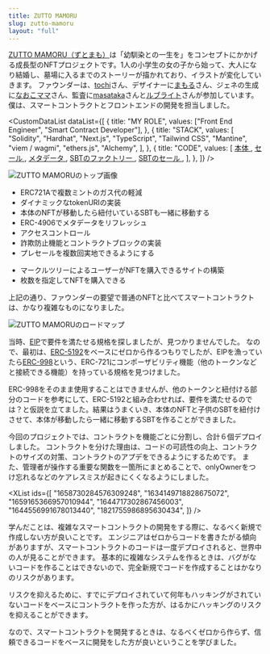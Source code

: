 ```yaml
---
title: ZUTTO MAMORU
slug: zutto-mamoru
layout: "full"
---
```


[ZUTTO MAMORU（ずとまも）](https://zutto-mamoru.com/)は「幼馴染との一生を」をコンセプトにかかげる成長型のNFTプロジェクトです。1人の小学生の女の子から始って、大人になり結婚し、墓場に入るまでのストーリーが描かれており、イラストが変化していきます。
ファウンダーは、[tochi](https://twitter.com/tochi1203)さん、デザイナーに[まもる](https://twitter.com/mamoru_kame)さん、ジェネの生成に[なおこママ](https://twitter.com/5151Naoko)さん、監査に[masataka](https://twitter.com/masataka_net)さんと[ルブライト](https://twitter.com/lavulite_eng)さんが参加しています。僕は、スマートコントラクトとフロントエンドの開発を担当しました。

<CustomDataList
  dataList={[
    {
      title: "MY ROLE",
      values: ["Front End Engineer", "Smart Contract Developer"],
    },
    {
      title: "STACK",
      values: [
        "Solidity",
        "Hardhat",
        "Next.js",
        "TypeScript",
        "Tailwind CSS",
        "Mantine",
        "viem / wagmi",
        "ethers.js",
        "Alchemy",
      ],
    },
    {
      title: "CODE",
      values: [
        <a href="https://etherscan.io/address/0xa33C3162BD3AE64e81DbC88765B6f719C90c5B28#code">
          本体
        </a>,
        <a href="https://etherscan.io/address/0xCF01626065609c102c6a8DD02F2b1220258E6987#code">
          セール
        </a>,
        <a href="https://etherscan.io/address/0x56a8e87911E82c62cE1439a6b4C710527aDe41D0#code">
          メタデータ
        </a>,
        <a href="https://etherscan.io/address/0x89570b38Cf8015aA5010d63829DB64467c2E040d#code">
          SBTのファクトリー
        </a>,
        <a href="https://etherscan.io/address/0x95b9cf49deaa519D6CAd94224313bfFBc3F34241#code">
          SBTのセール
        </a>,
      ],
    },
  ]}
/>

<Image
  src="/image/about/zutto-mamoru-work.webp"
  alt="ZUTTO MAMORUのトップ画像"
  width={724}
  height={483}
/>

<Section title="実装した機能" color="pink" chapterNumber={1} />

<FullPageH2 title="スマートコントラクト" />

- ERC721Aで複数ミントのガス代の軽減
- ダイナミックなtokenURIの実装
- 本体のNFTが移動したら紐付いているSBTも一緒に移動する
- ERC-4906でメタデータをリフレッシュ
- アクセスコントロール
- 詐欺防止機能とコントラクトブロックの実装
- プレセールを複数回実地できるようにする

<FullPageH2 title="フロントエンド" />

- マークルツリーによるユーザーがNFTを購入できるサイトの構築
- 枚数を指定してNFTを購入できる

上記の通り、ファウンダーの要望で普通のNFTと比べてスマートコントラクトは、かなり複雑なものになりました。

<Image
  src="/image/about/zutto-mamoru-roadmap.webp"
  alt="ZUTTO MAMORUのロードマップ"
  width={724}
  height={483}
/>

<Section title="スポットライト" color="sky" chapterNumber={2} />

<FullPageH2 title="本体のNFTが移動したら紐付いているSBTも一緒に移動する" />

当時、[EIP](https://eips.ethereum.org/all)で要件を満たせる規格を探しましたが、見つかりませんでした。
なので、最初は、[ERC-5192](https://github.com/attestate/ERC5192)をベースにゼロから作るつもりでしたが、EIPを漁っていたら[ERC-998](https://erc998.org/)という、ERC-721にコンポーザビリティ機能（他のトークンなどと接続できる機能）を持っている規格を見つけました。

ERC-998をそのまま使用することはできませんが、他のトークンと紐付ける部分のコードを参考にして、ERC-5192と組み合わせれば、要件を満たせるのでは？と仮説を立てました。結果はうまくいき、本体のNFTと子供のSBTを紐付けさせて、本体が移動したら一緒に移動するSBTを作ることができました。

<FullPageH2 title="コントラクトを用途ごとに分ける" />

今回のプロジェクトでは、コントラクトを機能ごとに分割し、合計６個デプロイしました。
コントラクトを分けた理由は、コードの可読性の向上、コントラクトのサイズの対策、コントラクトのアプデをできるようにするためです。
また、管理者が操作する重要な関数を一箇所にまとめることで、onlyOwnerをつけ忘れるなどのケアレスミスが起きにくくなるようにしました。

<Section
  title="チームとユーザーからのコメント"
  color="mint"
  chapterNumber={3}
/>

<XList
  ids={[
    "1658730284576309248",
    "1634149718828675072",
    "1659165366957010944",
    "1644717302867456003",
    "1644556991678013440",
    "1821755986895630434",
  ]}
/>

<Section title="学んだこと" color="violet" chapterNumber={4} />

学んだことは、複雑なスマートコントラクトの開発をする際に、なるべく新規で作成しない方が良いことです。
エンジニアはゼロからコードを書きたがる傾向がありますが、スマートコントラクトのコードは一度デプロイされると、世界中の人が見ることができます。
基本的に複雑なシステムを作るときは、バグがないコードを作ることはできないので、完全新規でコードを作成することはかなりのリスクがあります。

リスクを抑えるために、すでにデプロイされていて何年もハッキングがされていないコードをベースにコントラクトを作った方が、はるかにハッキングのリスクを抑えることができます。

なので、スマートコントラクトを開発するときは、なるべくゼロから作らず、信頼できるコードをベースに開発をした方が良いということを学びました。
